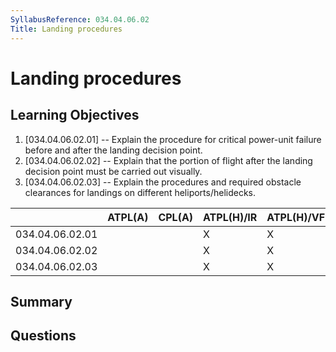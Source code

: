 ```yaml
---
SyllabusReference: 034.04.06.02
Title: Landing procedures
---
```


# Landing procedures

## Learning Objectives

1. [034.04.06.02.01] -- Explain the procedure for critical power-unit failure
   before and after the landing decision point.
2. [034.04.06.02.02] -- Explain that the portion of flight after the landing
   decision point must be carried out visually.
3. [034.04.06.02.03] -- Explain the procedures and required obstacle clearances
   for landings on different heliports/helidecks.

|                 | ATPL(A) | CPL(A) | ATPL(H)/IR | ATPL(H)/VFR | CPL(H) | IR  | CBIR(A) |
| --------------- | ------- | ------ | ---------- | ----------- | ------ | --- | ------- |
| 034.04.06.02.01 |         |        | X          | X           |        |     |         |
| 034.04.06.02.02 |         |        | X          | X           |        |     |         |
| 034.04.06.02.03 |         |        | X          | X           |        |     |         |

## Summary

## Questions
